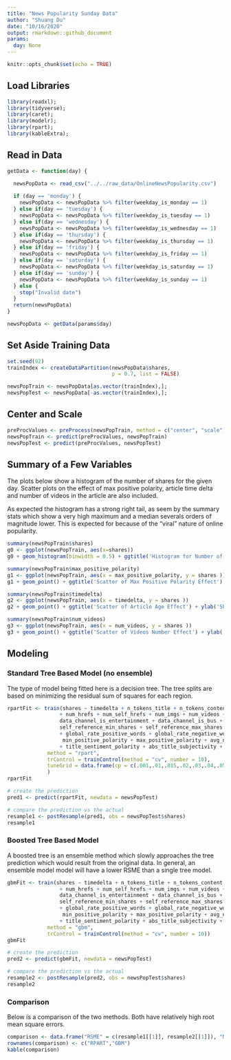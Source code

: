 ```yaml
---
title: "News Popularity Sunday Data"
author: "Shuang Du"
date: "10/16/2020"
output: rmarkdown::github_document
params:
  day: None
---
```


```r
knitr::opts_chunk$set(echo = TRUE)
```

## Load Libraries

```r
library(readxl);
library(tidyverse);
library(caret);
library(modelr);
library(rpart);
library(kableExtra);
```

## Read in Data

```r
getData <- function(day) {

  newsPopData <- read_csv("../../raw_data/OnlineNewsPopularity.csv")
  
  if (day == 'monday') {
    newsPopData <- newsPopData %>% filter(weekday_is_monday == 1)
  } else if(day == 'tuesday') {
    newsPopData <- newsPopData %>% filter(weekday_is_tuesday == 1)
  } else if(day == 'wednesday') {
    newsPopData <- newsPopData %>% filter(weekday_is_wednesday == 1)
  } else if(day == 'thursday') {
    newsPopData <- newsPopData %>% filter(weekday_is_thursday == 1)
  } else if(day == 'friday') {
    newsPopData <- newsPopData %>% filter(weekday_is_friday == 1)
  } else if(day == 'saturday') {
    newsPopData <- newsPopData %>% filter(weekday_is_saturday == 1)
  } else if(day == 'sunday') {
    newsPopData <- newsPopData %>% filter(weekday_is_sunday == 1)
  } else {
    stop("Invalid date")
  }
  return(newsPopData)
}

newsPopData <- getData(params$day)
```

## Set Aside Training Data

```r
set.seed(92)
trainIndex <- createDataPartition(newsPopData$shares, 
                                  p = 0.7, list = FALSE)

newsPopTrain <- newsPopData[as.vector(trainIndex),];
newsPopTest <- newsPopData[-as.vector(trainIndex),];
```

## Center and Scale

```r

preProcValues <- preProcess(newsPopTrain, method = c("center", "scale"))
newsPopTrain <- predict(preProcValues, newsPopTrain) 
newsPopTest <- predict(preProcValues, newsPopTest)

```


## Summary of a Few Variables

The plots below show a histogram of the number of shares for the given day. Scatter plots on the effect of max positive polarity, article time delta and number of videos in the article are also included.

As expected the histogram has a strong right tail, as seem by the summary stats which show a very high maximum and a median severals orders of magnitude lower. This is expected for because of the "viral" nature of online popularity.

```r
summary(newsPopTrain$shares)
g0 <- ggplot(newsPopTrain, aes(x=shares))
g0 + geom_histogram(binwidth = 0.5) + ggtitle('Histogram for Number of Shares') + ylab('Number of Shares') + xlab('Shares')

summary(newsPopTrain$max_positive_polarity)
g1 <- ggplot(newsPopTrain, aes(x = max_positive_polarity, y = shares )) 
g1 + geom_point() + ggtitle('Scatter of Max Positive Polarity Effect') + ylab('Shares') + xlab('Max Positive Polarity')

summary(newsPopTrain$timedelta)
g2 <- ggplot(newsPopTrain, aes(x = timedelta, y = shares )) 
g2 + geom_point() + ggtitle('Scatter of Article Age Effect') + ylab('Shares') + xlab('Time Delta')

summary(newsPopTrain$num_videos)
g3 <- ggplot(newsPopTrain, aes(x = num_videos, y = shares )) 
g3 + geom_point() + ggtitle('Scatter of Videos Number Effect') + ylab('Shares') + xlab('Number of Videos')
```

## Modeling

### Standard Tree Based Model (no ensemble)

The type of model being fitted here is a decision tree. The tree splits are based on minimizing the residual sum of squares for each region.

```r

rpartFit <- train(shares ~ timedelta + n_tokens_title + n_tokens_content + n_unique_tokens + n_non_stop_words + n_non_stop_unique_tokens
                 + num_hrefs + num_self_hrefs + num_imgs + num_videos + average_token_length + num_keywords + data_channel_is_lifestyle +
                 data_channel_is_entertainment + data_channel_is_bus + data_channel_is_socmed + data_channel_is_tech + data_channel_is_world +
                 self_reference_min_shares + self_reference_max_shares + self_reference_avg_sharess + global_subjectivity + global_sentiment_polarity
                 + global_rate_positive_words + global_rate_negative_words + rate_positive_words + rate_negative_words + avg_positive_polarity +
                  min_positive_polarity + max_positive_polarity + avg_negative_polarity + min_negative_polarity + max_negative_polarity + title_subjectivity
                 + title_sentiment_polarity + abs_title_subjectivity + abs_title_sentiment_polarity, data = newsPopTrain,
             method = "rpart",
             trControl = trainControl(method = "cv", number = 10),
             tuneGrid = data.frame(cp = c(.001,.01,.015,.02,.03,.04,.05))
             )
rpartFit

```

```r
# create the prediction
pred1 <- predict(rpartFit, newdata = newsPopTest)

# compare the prediction vs the actual
resample1 <- postResample(pred1, obs = newsPopTest$shares)
resample1

```


### Boosted Tree Based Model

A boosted tree is an ensemble method which slowly approaches the tree prediction which would result from the original data. In general, an ensemble model model will have a lower RSME than a single tree model.

```r
gbmFit <- train(shares ~ timedelta + n_tokens_title + n_tokens_content + n_unique_tokens + n_non_stop_words + n_non_stop_unique_tokens
                 + num_hrefs + num_self_hrefs + num_imgs + num_videos + average_token_length + num_keywords + data_channel_is_lifestyle +
                 data_channel_is_entertainment + data_channel_is_bus + data_channel_is_socmed + data_channel_is_tech + data_channel_is_world +
                 self_reference_min_shares + self_reference_max_shares + self_reference_avg_sharess + global_subjectivity + global_sentiment_polarity
                 + global_rate_positive_words + global_rate_negative_words + rate_positive_words + rate_negative_words + avg_positive_polarity +
                  min_positive_polarity + max_positive_polarity + avg_negative_polarity + min_negative_polarity + max_negative_polarity + title_subjectivity
                 + title_sentiment_polarity + abs_title_subjectivity + abs_title_sentiment_polarity, data = newsPopTrain,
             method = "gbm",
             trControl = trainControl(method = "cv", number = 10))
gbmFit
```


```r
# create the prediction
pred2 <- predict(gbmFit, newdata = newsPopTest)

# compare the prediction vs the actual
resample2 <- postResample(pred2, obs = newsPopTest$shares)
resample2
```

### Comparison

Below is a comparison of the two methods. Both have relatively high root mean square errors.

```r
comparison <- data.frame("RSME" = c(resample1[[1]], resample2[[1]]), "MAE" = c(resample1[[3]], resample2[[3]]) )
rownames(comparison) <- c("RPART","GBM")
kable(comparison)
```





